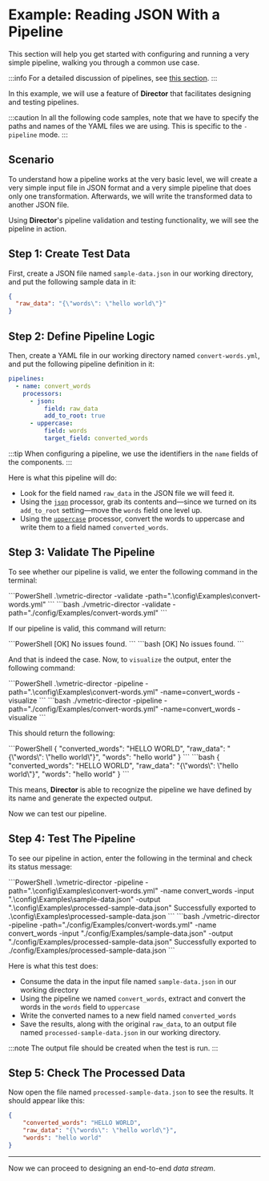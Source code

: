 
# Example: Reading JSON With a Pipeline

This section will help you get started with configuring and running a very simple pipeline, walking you through a common use case.

:::info
For a detailed discussion of pipelines, see [this section](../../configuration/pipelines/overview.mdx#configuration).
:::

<AttentionConfigFiles />

In this example, we will use a feature of **Director** that facilitates designing and testing pipelines.

:::caution
In all the following code samples, note that we have to specify the paths and names of the YAML files we are using. This is specific to the `-pipeline` mode.
:::

## Scenario

To understand how a pipeline works at the very basic level, we will create a very simple input file in JSON format and a very simple pipeline that does only one transformation. Afterwards, we will write the transformed data to another JSON file.

Using **Director**'s pipeline validation and testing functionality, we will see the pipeline in action.

## Step 1: Create Test Data

First, create a JSON file named `sample-data.json` in our working directory, and put the following sample data in it:

```json title="sample-data.json"
{
  "raw_data": "{\"words\": \"hello world\"}"
}
```

## Step 2: Define Pipeline Logic

Then, create a YAML file in our working directory named `convert-words.yml`, and put the following pipeline definition in it:

```yaml title="convert-words.yml"
pipelines:
  - name: convert_words
    processors:
      - json:
          field: raw_data
          add_to_root: true
      - uppercase:
          field: words
          target_field: converted_words
```

:::tip
When configuring a pipeline, we use the identifiers in the `name` fields of the components.
:::

Here is what this pipeline will do:

- Look for the field named `raw_data` in the JSON file we will feed it.
- Using the [`json`](../../configuration/pipelines/processors/json.mdx) processor, grab its contents and&mdash;since we turned on its `add_to_root` setting&mdash;move the `words` field one level up.
- Using the [`uppercase`](../../configuration/pipelines/processors/uppercase.mdx) processor, convert the words to uppercase and write them to a field named `converted_words`.

## Step 3: Validate The Pipeline

To see whether our pipeline is valid, we enter the following command in the terminal:

<Tabs>
  <TabItem value="powershell" label="PowerShell">
    ```PowerShell
    .\vmetric-director -validate -path=".\config\Examples\convert-words.yml"
    ```
  </TabItem>
  <TabItem value="bash" label="Bash">
    ```bash
    ./vmetric-director -validate -path="./config/Examples/convert-words.yml"
    ```
  </TabItem>
</Tabs>

If our pipeline is valid, this command will return:

<Tabs>
  <TabItem value="powershell" label="PowerShell">
    ```PowerShell
    [OK] No issues found.
    ```
  </TabItem>
  <TabItem value="bash" label="Bash">
    ```bash
    [OK] No issues found.
    ```
  </TabItem>
</Tabs>

And that is indeed the case. Now, to `visualize` the output, enter the following command:

<Tabs>
  <TabItem value="powershell" label="PowerShell">
    ```PowerShell
    .\vmetric-director -pipeline -path=".\config\Examples\convert-words.yml" -name=convert_words -visualize
    ```
  </TabItem>
  <TabItem value="bash" label="Bash">
    ```bash
    ./vmetric-director -pipeline -path="./config/Examples/convert-words.yml" -name=convert_words -visualize
    ```
  </TabItem>
</Tabs>

This should return the following:

<Tabs>
  <TabItem value="powershell" label="PowerShell">
    ```PowerShell
    {
      "converted_words": "HELLO WORLD",
      "raw_data": "{\"words\": \"hello world\"}",
      "words": "hello world"
    }
    ```
  </TabItem>
  <TabItem value="bash" label="Bash">
    ```bash
    {
      "converted_words": "HELLO WORLD",
      "raw_data": "{\"words\": \"hello world\"}",
      "words": "hello world"
    }
    ```
  </TabItem>
</Tabs>

This means, **Director** is able to recognize the pipeline we have defined by its name and generate the expected output.

Now we can test our pipeline.

## Step 4: Test The Pipeline

To see our pipeline in action, enter the following in the terminal and check its status message:

<Tabs>
  <TabItem value="powershell" label="PowerShell">
    ```PowerShell
    .\vmetric-director -pipeline -path=".\config\Examples\convert-words.yml" -name convert_words -input ".\config\Examples\sample-data.json" -output ".\config\Examples\processed-sample-data.json"
    Successfully exported to .\config\Examples\processed-sample-data.json
    ```
  </TabItem>
  <TabItem value="bash" label="Bash">
    ```bash
    ./vmetric-director -pipeline -path="./config/Examples/convert-words.yml" -name convert_words -input "./config/Examples/sample-data.json" -output "./config/Examples/processed-sample-data.json"
    Successfully exported to ./config/Examples/processed-sample-data.json
    ```
  </TabItem>
</Tabs>

Here is what this test does:

* Consume the data in the input file named `sample-data.json` in our working directory
* Using the pipeline we named `convert_words`, extract and convert the words in the `words` field to `uppercase`
* Write the converted names to a new field named `converted_words`
* Save the results, along with the original `raw_data`, to an output file named `processed-sample-data.json` in our working directory.

:::note
The output file should be created when the test is run.
:::

## Step 5: Check The Processed Data

Now open the file named `processed-sample-data.json` to see the results. It should appear like this:

```json title="processed-sample-data.json"
{
    "converted_words": "HELLO WORLD",
    "raw_data": "{\"words\": \"hello world\"}",
    "words": "hello world"
}
```

---

Now we can proceed to designing an end-to-end _data stream_.
